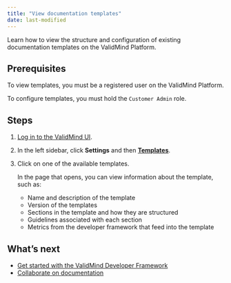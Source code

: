 ```yaml
---
title: "View documentation templates"
date: last-modified
---
```


Learn how to view the structure and configuration of existing documentation templates on the ValidMind Platform. 

## Prerequisites

To view templates, you must be a registered user on the ValidMind Platform.

::: {.callout-important}
To configure templates, you must hold the `Customer Admin` role. 
:::

## Steps

1. [Log in to the ValidMind UI]({{< var vm_ui >}}).

2. In the left sidebar, click **Settings** and then [**Templates**](https://app.prod.validmind.ai/settings/templates).

2. Click on one of the available templates. 

   In the page that opens, you can view information about the template, such as: 

   - Name and description of the template
   - Version of the templates
   - Sections in the template and how they are structured
   - Guidelines associated with each section 
   - Metrics from the developer framework that feed into the template


<!---
## Troubleshooting

[Include any common issues or errors that may arise during the task and how to resolve them.]
--->

## What's next

- [Get started with the ValidMind Developer Framework](get-started-developer-framework.qmd)
- [Collaborate on documentation](collaborate-with-others.qmd)

